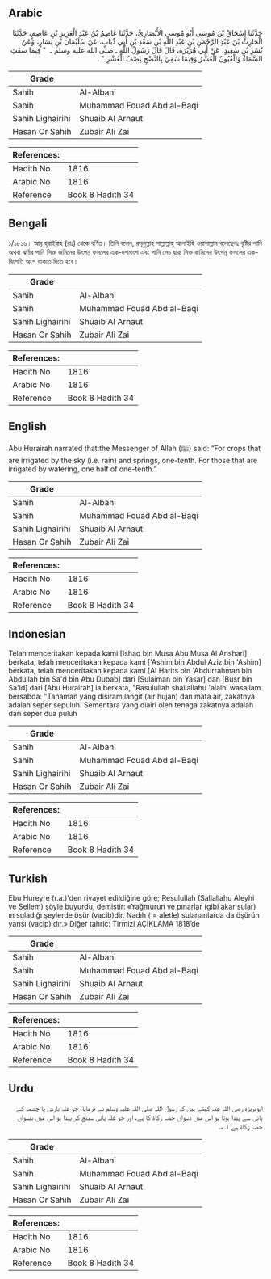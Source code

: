 ## Arabic


<div dir="rtl" lang="ar" style={{fontSize:'larger',backgroundColor:'#f8f9fa',padding:20}}>
حَدَّثَنَا إِسْحَاقُ بْنُ مُوسَى أَبُو مُوسَى الأَنْصَارِيُّ، حَدَّثَنَا عَاصِمُ بْنُ عَبْدِ الْعَزِيزِ بْنِ عَاصِمٍ، حَدَّثَنَا الْحَارِثُ بْنُ عَبْدِ الرَّحْمَنِ بْنِ عَبْدِ اللَّهِ بْنِ سَعْدِ بْنِ أَبِي ذُبَابٍ، عَنْ سُلَيْمَانَ بْنِ يَسَارٍ، وَعَنْ بُسْرِ بْنِ سَعِيدٍ، عَنْ أَبِي هُرَيْرَةَ، قَالَ قَالَ رَسُولُ اللَّهِ ـ صلى الله عليه وسلم ـ ‏ "‏ فِيمَا سَقَتِ السَّمَاءُ وَالْعُيُونُ الْعُشْرُ وَفِيمَا سُقِيَ بِالنَّضْحِ نِصْفُ الْعُشْرِ ‏"‏ ‏.‏
</div>
<div style={{backgroundColor:'#f8f9fa',padding:20, marginBottom: 10}}><table> <thead> <tr> <th>Grade</th> <th></th> </tr> </thead> <tbody> <tr><td>Sahih</td><td>Al-Albani</td></tr><tr><td>Sahih</td><td>Muhammad Fouad Abd al-Baqi</td></tr><tr><td>Sahih Lighairihi</td><td>Shuaib Al Arnaut</td></tr><tr><td>Hasan Or Sahih</td><td>Zubair Ali Zai</td></tr></tbody></table><table> <thead> <tr> <th>References:</th> <th></th> </tr> </thead> <tbody><tr><td>Hadith No</td><td>1816</td></tr><tr><td>Arabic No</td><td>1816</td></tr><tr><td>Reference</td><td>Book 8 Hadith 34</td></tr></tbody></table></div>

## Bengali


<div dir="ltr" lang="bn" style={{fontSize:'larger',backgroundColor:'#f8f9fa',padding:20}}>
১/১৮১৬। আবূ হুরাইরাহ (রাঃ) থেকে বর্ণিত। তিনি বলেন, রসূলুল্লাহ সাল্লাল্লাহু আলাইহি ওয়াসাল্লাম বলেছেনঃ বৃষ্টির পানি অথবা ঝর্ণার পানি সিক্ত জমিনের উৎপন্ন ফসলের এক-দশমাংশ এবং পানি সেচ দ্বারা সিক্ত জমিনের উৎপন্ন ফসলের এক-বিংশতি অংশ যাকাত দিতে হবে।
</div>
<div style={{backgroundColor:'#f8f9fa',padding:20, marginBottom: 10}}><table> <thead> <tr> <th>Grade</th> <th></th> </tr> </thead> <tbody> <tr><td>Sahih</td><td>Al-Albani</td></tr><tr><td>Sahih</td><td>Muhammad Fouad Abd al-Baqi</td></tr><tr><td>Sahih Lighairihi</td><td>Shuaib Al Arnaut</td></tr><tr><td>Hasan Or Sahih</td><td>Zubair Ali Zai</td></tr></tbody></table><table> <thead> <tr> <th>References:</th> <th></th> </tr> </thead> <tbody><tr><td>Hadith No</td><td>1816</td></tr><tr><td>Arabic No</td><td>1816</td></tr><tr><td>Reference</td><td>Book 8 Hadith 34</td></tr></tbody></table></div>

## English


<div dir="ltr" lang="en" style={{fontSize:'larger',backgroundColor:'#f8f9fa',padding:20}}>
Abu Hurairah narrated that:the Messenger of Allah (ﷺ) said: “For crops that are irrigated by the sky (i.e. rain) and springs, one-tenth. For those that are irrigated by watering, one half of one-tenth.”
</div>
<div style={{backgroundColor:'#f8f9fa',padding:20, marginBottom: 10}}><table> <thead> <tr> <th>Grade</th> <th></th> </tr> </thead> <tbody> <tr><td>Sahih</td><td>Al-Albani</td></tr><tr><td>Sahih</td><td>Muhammad Fouad Abd al-Baqi</td></tr><tr><td>Sahih Lighairihi</td><td>Shuaib Al Arnaut</td></tr><tr><td>Hasan Or Sahih</td><td>Zubair Ali Zai</td></tr></tbody></table><table> <thead> <tr> <th>References:</th> <th></th> </tr> </thead> <tbody><tr><td>Hadith No</td><td>1816</td></tr><tr><td>Arabic No</td><td>1816</td></tr><tr><td>Reference</td><td>Book 8 Hadith 34</td></tr></tbody></table></div>

## Indonesian


<div dir="ltr" lang="id" style={{fontSize:'larger',backgroundColor:'#f8f9fa',padding:20}}>
Telah menceritakan kepada kami [Ishaq bin Musa Abu Musa Al Anshari] berkata, telah menceritakan kepada kami ['Ashim bin Abdul Aziz bin 'Ashim] berkata, telah menceritakan kepada kami [Al Harits bin 'Abdurrahman bin Abdullah bin Sa'd bin Abu Dubab] dari [Sulaiman bin Yasar] dan [Busr bin Sa'id] dari [Abu Hurairah] ia berkata, "Rasulullah shallallahu 'alaihi wasallam bersabda: "Tanaman yang disiram langit (air hujan) dan mata air, zakatnya adalah seper sepuluh. Sementara yang diairi oleh tenaga zakatnya adalah dari seper dua puluh
</div>
<div style={{backgroundColor:'#f8f9fa',padding:20, marginBottom: 10}}><table> <thead> <tr> <th>Grade</th> <th></th> </tr> </thead> <tbody> <tr><td>Sahih</td><td>Al-Albani</td></tr><tr><td>Sahih</td><td>Muhammad Fouad Abd al-Baqi</td></tr><tr><td>Sahih Lighairihi</td><td>Shuaib Al Arnaut</td></tr><tr><td>Hasan Or Sahih</td><td>Zubair Ali Zai</td></tr></tbody></table><table> <thead> <tr> <th>References:</th> <th></th> </tr> </thead> <tbody><tr><td>Hadith No</td><td>1816</td></tr><tr><td>Arabic No</td><td>1816</td></tr><tr><td>Reference</td><td>Book 8 Hadith 34</td></tr></tbody></table></div>

## Turkish


<div dir="ltr" lang="tr" style={{fontSize:'larger',backgroundColor:'#f8f9fa',padding:20}}>
Ebu Hureyre (r.a.)'den rivayet edildiğine göre; Resulullah (Sallallahu Aleyhi ve Sellem) şöyle buyurdu, demiştir: «Yağmurun ve pınarlar (gibi akar sular) ın suladığı şeylerde öşür (vacib)dir. Nadıh ( = aletle) sulananlarda da öşürün yarısı (vacip) dır.» Diğer tahric: Tirmizi AÇIKLAMA 1818’de
</div>
<div style={{backgroundColor:'#f8f9fa',padding:20, marginBottom: 10}}><table> <thead> <tr> <th>Grade</th> <th></th> </tr> </thead> <tbody> <tr><td>Sahih</td><td>Al-Albani</td></tr><tr><td>Sahih</td><td>Muhammad Fouad Abd al-Baqi</td></tr><tr><td>Sahih Lighairihi</td><td>Shuaib Al Arnaut</td></tr><tr><td>Hasan Or Sahih</td><td>Zubair Ali Zai</td></tr></tbody></table><table> <thead> <tr> <th>References:</th> <th></th> </tr> </thead> <tbody><tr><td>Hadith No</td><td>1816</td></tr><tr><td>Arabic No</td><td>1816</td></tr><tr><td>Reference</td><td>Book 8 Hadith 34</td></tr></tbody></table></div>

## Urdu


<div dir="rtl" lang="ur" style={{fontSize:'larger',backgroundColor:'#f8f9fa',padding:20}}>
ابوہریرہ رضی اللہ عنہ کہتے ہیں کہ رسول اللہ صلی اللہ علیہ وسلم نے فرمایا: جو غلہ بارش یا چشمہ کے پانی سے پیدا ہوتا ہو اس میں دسواں حصہ زکاۃ کا ہے، اور جو غلہ پانی سینچ کر پیدا ہو اس میں بیسواں حصہ زکاۃ ہے ۱؎۔
</div>
<div style={{backgroundColor:'#f8f9fa',padding:20, marginBottom: 10}}><table> <thead> <tr> <th>Grade</th> <th></th> </tr> </thead> <tbody> <tr><td>Sahih</td><td>Al-Albani</td></tr><tr><td>Sahih</td><td>Muhammad Fouad Abd al-Baqi</td></tr><tr><td>Sahih Lighairihi</td><td>Shuaib Al Arnaut</td></tr><tr><td>Hasan Or Sahih</td><td>Zubair Ali Zai</td></tr></tbody></table><table> <thead> <tr> <th>References:</th> <th></th> </tr> </thead> <tbody><tr><td>Hadith No</td><td>1816</td></tr><tr><td>Arabic No</td><td>1816</td></tr><tr><td>Reference</td><td>Book 8 Hadith 34</td></tr></tbody></table></div>
